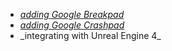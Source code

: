 - [_adding Google Breakpad_](/platforms/native/#google-breakpad)
- [_adding Google Crashpad_](/platforms/native/#google-crashpad)
- <Link to="/platforms/native/ue4/">_integrating with Unreal Engine 4_</Link>
